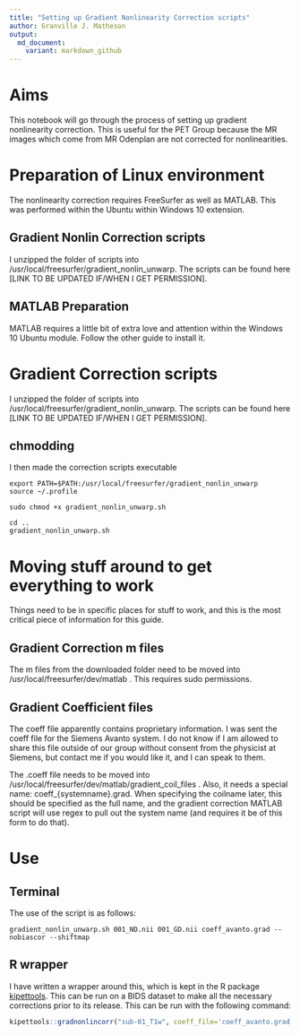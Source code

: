 ```yaml
---
title: "Setting up Gradient Nonlinearity Correction scripts"
author: Granville J. Matheson
output:
  md_document:
    variant: markdown_github
---
```


# Aims

This notebook will go through the process of setting up gradient nonlinearity correction.  This is useful for the PET Group because the MR images which come from MR Odenplan are not corrected for nonlinearities.

# Preparation of Linux environment

The nonlinearity correction requires FreeSurfer as well as MATLAB.  This was performed within the Ubuntu within Windows 10 extension.

## Gradient Nonlin Correction scripts

I unzipped the folder of scripts into /usr/local/freesurfer/gradient_nonlin_unwarp.  The scripts can be found here [LINK TO BE UPDATED IF/WHEN I GET PERMISSION].

## MATLAB Preparation

MATLAB requires a little bit of extra love and attention within the Windows 10 Ubuntu module.  Follow the other guide to install it.


# Gradient Correction scripts

I unzipped the folder of scripts into /usr/local/freesurfer/gradient_nonlin_unwarp.  The scripts can be found here [LINK TO BE UPDATED IF/WHEN I GET PERMISSION].

## chmodding

I then made the correction scripts executable

```{}
export PATH=$PATH:/usr/local/freesurfer/gradient_nonlin_unwarp
source ~/.profile

sudo chmod +x gradient_nonlin_unwarp.sh

cd ..
gradient_nonlin_unwarp.sh
```

# Moving stuff around to get everything to work

Things need to be in specific places for stuff to work, and this is the most critical piece of information for this guide.

## Gradient Correction m files

The m files from the downloaded folder need to be moved into /usr/local/freesurfer/dev/matlab .  This requires sudo permissions.

## Gradient Coefficient files

The coeff file apparently contains proprietary information.  I was sent the coeff file for the Siemens Avanto system.  I do not know if I am allowed to share this file outside of our group without consent from the physicist at Siemens, but contact me if you would like it, and I can speak to them.

The .coeff file needs to be moved into /usr/local/freesurfer/dev/matlab/gradient_coil_files .  Also, it needs a special name: coeff_{systemname}.grad.  When specifying the coilname later, this should be specified as the full name, and the gradient correction MATLAB script will use regex to pull out the system name (and requires it be of this form to do that).


# Use

## Terminal

The use of the script is as follows:

```{}
gradient_nonlin_unwarp.sh 001_ND.nii 001_GD.nii coeff_avanto.grad --nobiascor --shiftmap
```

## R wrapper

I have written a wrapper around this, which is kept in the R package [kipettools](https://github.com/mathesong/kipettools).  This can be run on a BIDS dataset to make all the necessary corrections prior to its release.  This can be run with the following command:

```r
kipettools::gradnonlincorr("sub-01_T1w", coeff_file='coeff_avanto.grad', outpath_checks = 'checkFile_folder')
```